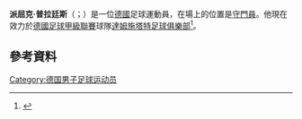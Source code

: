 '''派屈克·普拉廷斯'''（{{lang-de|Patrick Platins}}；{{bd|1983年|4月19日}}）是一位[[德國|德國]]足球運動員，在場上的位置是[[守門員|守門員]]。他現在效力於[[德國足球甲級聯賽|德國足球甲級聯賽]]球隊[[達姆施塔特足球俱樂部|達姆施塔特足球俱樂部]]<ref>{{cite web|url=http://www.kicker.de/news/fussball/bundesliga/vereine/2010-11/28278/vereinsspieler_patrick-platins.html|title=Platins, Patrick|language=de|publisher=kicker.de|accessdate=15 April 2011|archive-date=2016-03-04|archive-url=https://web.archive.org/web/20160304050553/http://www.kicker.de/news/fussball/bundesliga/vereine/2010-11/28278/vereinsspieler_patrick-platins.html|dead-url=no}}</ref>。
==參考資料==
{{Reflist}}

{{DEFAULTSORT: Platins, Patrick}}
[[Category:德国男子足球运动员|Category:德国男子足球运动员]]

{{Sport-bio-stub}}
